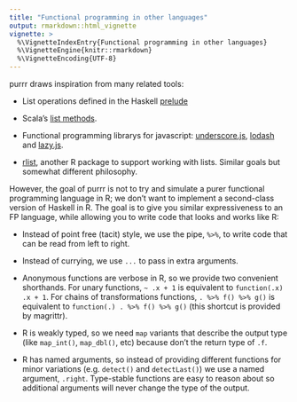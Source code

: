 ```yaml
---
title: "Functional programming in other languages"
output: rmarkdown::html_vignette
vignette: >
  %\VignetteIndexEntry{Functional programming in other languages}
  %\VignetteEngine{knitr::rmarkdown}
  %\VignetteEncoding{UTF-8}
---
```


purrr draws inspiration from many related tools:

* List operations defined in the Haskell [prelude][haskell]

* Scala's [list methods][scala].

* Functional programming librarys for javascript: 
  [underscore.js](http://underscorejs.org), 
  [lodash](https://lodash.com) and 
  [lazy.js](http://danieltao.com/lazy.js/).

* [rlist](http://renkun.me/rlist/), another R package to support working
  with lists. Similar goals but somewhat different philosophy.

However, the goal of purrr is not to try and simulate a purer functional programming language in R; we don't want to implement a second-class version of Haskell in R. The goal is to give you similar expressiveness to an FP language, while allowing you to write code that looks and works like R:

* Instead of point free (tacit) style, we use the pipe, `%>%`, to write code 
  that can be read from left to right.

* Instead of currying, we use `...` to pass in extra arguments.

* Anonymous functions are verbose in R, so we provide two convenient shorthands.
  For unary functions, `~ .x + 1` is equivalent to `function(.x) .x + 1`.
  For chains of transformations functions, `. %>% f() %>% g()` is
  equivalent to `function(.) . %>% f() %>% g()` (this shortcut is provided
  by magrittr).

* R is weakly typed, so we need `map` variants that describe the output type 
  (like `map_int()`, `map_dbl()`, etc) because don't the return type of `.f`.

* R has named arguments, so instead of providing different functions for
  minor variations (e.g. `detect()` and `detectLast()`) we use a named
  argument, `.right`. Type-stable functions are easy to reason about so
  additional arguments will never change the type of the output.

[scala]:http://www.scala-lang.org/api/current/index.html#scala.collection.immutable.List
[haskell]:http://hackage.haskell.org/package/base-4.7.0.1/docs/Prelude.html#g:11
